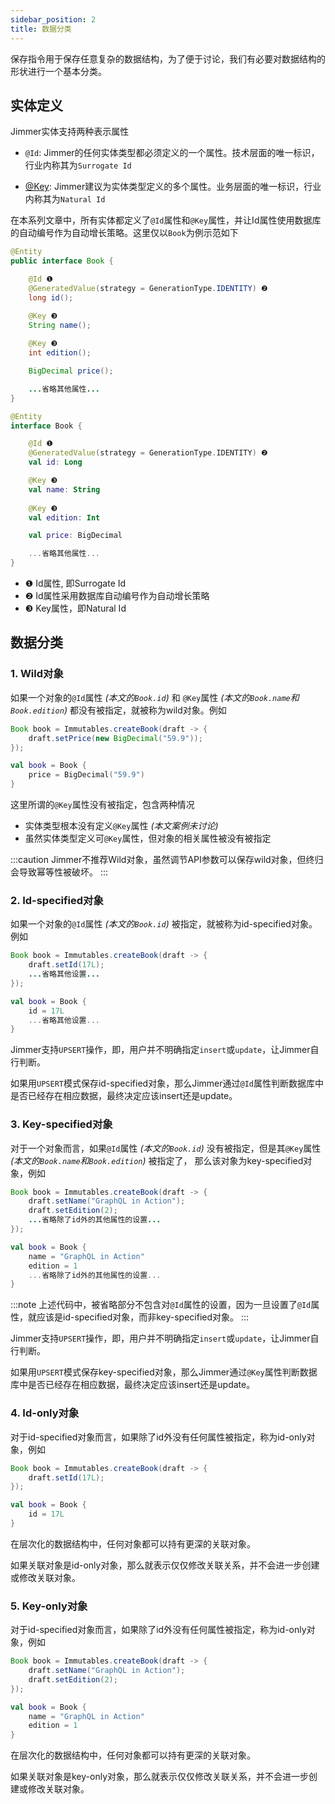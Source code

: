 ```yaml
---
sidebar_position: 2
title: 数据分类 
---
```



保存指令用于保存任意复杂的数据结构，为了便于讨论，我们有必要对数据结构的形状进行一个基本分类。

## 实体定义

Jimmer实体支持两种表示属性

-   `@Id`: Jimmer的任何实体类型都必须定义的一个属性。技术层面的唯一标识，行业内称其为`Surrogate Id`

-   [@Key](../../mapping/advanced/key): Jimmer建议为实体类型定义的多个属性。业务层面的唯一标识，行业内称其为`Natural Id`

在本系列文章中，所有实体都定义了`@Id`属性和`@Key`属性，并让Id属性使用数据库的自动编号作为自动增长策略。这里仅以`Book`为例示范如下

<Tabs groupId="language">
<TabItem value="java" label="Java">

```java title="Book.java"
@Entity
public interface Book {

    @Id ❶
    @GeneratedValue(strategy = GenerationType.IDENTITY) ❷
    long id();

    @Key ❸
    String name();
    
    @Key ❸
    int edition();

    BigDecimal price();

    ...省略其他属性...
}
```

</TabItem>
<TabItem value="kotlin" label="Kotlin">

```kotlin title="Book.kt"
@Entity
interface Book {

    @Id ❶
    @GeneratedValue(strategy = GenerationType.IDENTITY) ❷
    val id: Long

    @Key ❸
    val name: String
    
    @Key ❸
    val edition: Int

    val price: BigDecimal

    ...省略其他属性...
}
```

</TabItem>
</Tabs>

-   ❶ Id属性, 即Surrogate Id
-   ❷ Id属性采用数据库自动编号作为自动增长策略
-   ❸ Key属性，即Natural Id

## 数据分类

### 1. Wild对象

如果一个对象的`@Id`属性 *(本文的`Book.id`)* 和 `@Key`属性 *(本文的`Book.name`和`Book.edition`)* 都没有被指定，就被称为wild对象。例如

<Tabs groupId="language">
<TabItem value="java" label="Java">

```java
Book book = Immutables.createBook(draft -> {
    draft.setPrice(new BigDecimal("59.9"));
});
```

</TabItem>
<TabItem value="kotlin" label="Kotlin">

```kotlin
val book = Book {
    price = BigDecimal("59.9")
}
```

</TabItem>
</Tabs>

这里所谓的`@Key`属性没有被指定，包含两种情况

-   实体类型根本没有定义`@Key`属性 *(本文案例未讨论)*
-   虽然实体类型定义可`@Key`属性，但对象的相关属性被没有被指定

:::caution
Jimmer不推荐Wild对象，虽然调节API参数可以保存wild对象，但终归会导致幂等性被破坏。
:::

### 2. Id-specified对象

如果一个对象的`@Id`属性 *(本文的`Book.id`)* 被指定，就被称为id-specified对象。例如

<Tabs groupId="language">
<TabItem value="java" label="Java">

```java
Book book = Immutables.createBook(draft -> {
    draft.setId(17L);
    ...省略其他设置...
});
```

</TabItem>
<TabItem value="kotlin" label="Kotlin">

```kotlin
val book = Book {
    id = 17L
    ...省略其他设置...
}
```

</TabItem>
</Tabs>

Jimmer支持`UPSERT`操作，即，用户并不明确指定`insert`或`update`，让Jimmer自行判断。

如果用`UPSERT`模式保存id-specified对象，那么Jimmer通过`@Id`属性判断数据库中是否已经存在相应数据，最终决定应该insert还是update。

### 3. Key-specified对象

对于一个对象而言，如果`@Id`属性 *(本文的`Book.id`)* 没有被指定，但是其`@Key`属性 *(本文的`Book.name`和`Book.edition`)* 被指定了，
那么该对象为key-specified对象，例如

<Tabs groupId="language">
<TabItem value="java" label="Java">

```java
Book book = Immutables.createBook(draft -> {
    draft.setName("GraphQL in Action");
    draft.setEdition(2);
    ...省略除了id外的其他属性的设置...
});
```

</TabItem>
<TabItem value="kotlin" label="Kotlin">

```kotlin
val book = Book {
    name = "GraphQL in Action"
    edition = 1
    ...省略除了id外的其他属性的设置...
}
```

</TabItem>
</Tabs>

:::note
上述代码中，被省略部分不包含对`@Id`属性的设置，因为一旦设置了`@Id`属性，就应该是id-specified对象，而非key-specified对象。
:::

Jimmer支持`UPSERT`操作，即，用户并不明确指定`insert`或`update`，让Jimmer自行判断。

如果用`UPSERT`模式保存key-specified对象，那么Jimmer通过`@Key`属性判断数据库中是否已经存在相应数据，最终决定应该insert还是update。

### 4. Id-only对象

对于id-specified对象而言，如果除了id外没有任何属性被指定，称为id-only对象，例如

<Tabs groupId="language">
<TabItem value="java" label="Java">

```java
Book book = Immutables.createBook(draft -> {
    draft.setId(17L);
});
```

</TabItem>
<TabItem value="kotlin" label="Kotlin">

```kotlin
val book = Book {
    id = 17L
}
```

</TabItem>
</Tabs>

在层次化的数据结构中，任何对象都可以持有更深的关联对象。

如果关联对象是id-only对象，那么就表示仅仅修改关联关系，并不会进一步创建或修改关联对象。

### 5. Key-only对象

对于id-specified对象而言，如果除了id外没有任何属性被指定，称为id-only对象，例如

<Tabs groupId="language">
<TabItem value="java" label="Java">

```java
Book book = Immutables.createBook(draft -> {
    draft.setName("GraphQL in Action");
    draft.setEdition(2);
});
```

</TabItem>
<TabItem value="kotlin" label="Kotlin">

```kotlin
val book = Book {
    name = "GraphQL in Action"
    edition = 1
}
```

</TabItem>
</Tabs>

在层次化的数据结构中，任何对象都可以持有更深的关联对象。

如果关联对象是key-only对象，那么就表示仅仅修改关联关系，并不会进一步创建或修改关联对象。
